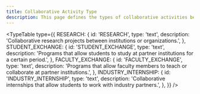 ```yaml
---
title: Collaborative Activity Type
description: This page defines the types of collaborative activities between institutions or organizations.
---
```


<TypeTable
  type={{
    RESEARCH: {
      id: 'RESEARCH',
      type: 'text',
      description:
        'Collaborative research projects between institutions or organizations.',
    },
    STUDENT_EXCHANGE: {
      id: 'STUDENT_EXCHANGE',
      type: 'text',
      description:
        'Programs that allow students to study at partner institutions for a certain period.',
    },
    FACULTY_EXCHANGE: {
      id: 'FACULTY_EXCHANGE',
      type: 'text',
      description:
        'Programs that allow faculty members to teach or collaborate at partner institutions.',
    },
    INDUSTRY_INTERNSHIP: {
      id: 'INDUSTRY_INTERNSHIP',
      type: 'text',
      description:
        'Collaborative internships that allow students to work with industry partners.',
    },
  }}
/>
